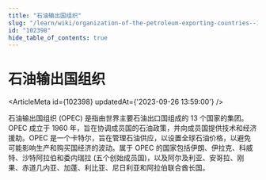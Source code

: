 ```yaml
---
title: "石油输出国组织"
slug: "/learn/wiki/organization-of-the-petroleum-exporting-countries--102398"
id: "102398"
hide_table_of_contents: true
---
```



# 石油输出国组织

<ArticleMeta id={102398} updatedAt={'2023-09-26 13:59:00'} />
<div className='border-solid border-b border-t-0 my-4 border-[var(--ifm-color-gray-300)]' />

石油输出国组织 (OPEC) 是指由世界主要石油出口国组成的 13 个国家的集团。OPEC 成立于 1960 年，旨在协调成员国的石油政策，并向成员国提供技术和经济援助。OPEC 是一个卡特尔，旨在管理石油供应，以设置全球石油价格，以避免可能影响生产和购买国经济的波动。属于 OPEC 的国家包括伊朗、伊拉克、科威特、沙特阿拉伯和委内瑞拉 (五个创始成员国)，以及阿尔及利亚、安哥拉、刚果、赤道几内亚、加蓬、利比亚、尼日利亚和阿拉伯联合酋长国。
